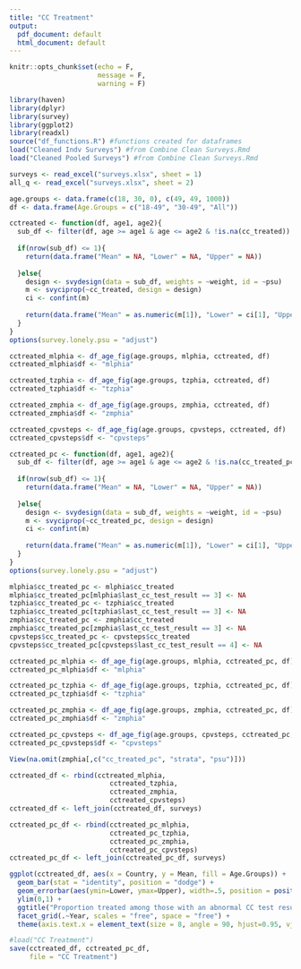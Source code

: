 ```yaml
---
title: "CC Treatment"
output:
  pdf_document: default
  html_document: default
---
```


```r
knitr::opts_chunk$set(echo = F,
                      message = F,
                      warning = F)
```

```r
library(haven)
library(dplyr)
library(survey)
library(ggplot2)
library(readxl)
source("df_functions.R") #functions created for dataframes
load("Cleaned Indv Surveys") #from Combine Clean Surveys.Rmd
load("Cleaned Pooled Surveys") #from Combine Clean Surveys.Rmd

surveys <- read_excel("surveys.xlsx", sheet = 1)
all_q <- read_excel("surveys.xlsx", sheet = 2)
```

```r
age.groups <- data.frame(c(18, 30, 0), c(49, 49, 1000))
df <- data.frame(Age.Groups = c("18-49", "30-49", "All"))
```

<!-- # Treatment among women with abnormal results at last CC test -->
```r
cctreated <- function(df, age1, age2){
  sub_df <- filter(df, age >= age1 & age <= age2 & !is.na(cc_treated))
  
  if(nrow(sub_df) <= 1){
    return(data.frame("Mean" = NA, "Lower" = NA, "Upper" = NA))
    
  }else{
    design <- svydesign(data = sub_df, weights = ~weight, id = ~psu)
    m <- svyciprop(~cc_treated, design = design)
    ci <- confint(m)
  
    return(data.frame("Mean" = as.numeric(m[1]), "Lower" = ci[1], "Upper" = ci[2]))
  }
}
options(survey.lonely.psu = "adjust")
```
```r
cctreated_mlphia <- df_age_fig(age.groups, mlphia, cctreated, df)
cctreated_mlphia$df <- "mlphia"

cctreated_tzphia <- df_age_fig(age.groups, tzphia, cctreated, df)
cctreated_tzphia$df <- "tzphia"

cctreated_zmphia <- df_age_fig(age.groups, zmphia, cctreated, df)
cctreated_zmphia$df <- "zmphia"

cctreated_cpvsteps <- df_age_fig(age.groups, cpvsteps, cctreated, df)
cctreated_cpvsteps$df <- "cpvsteps"
```
```r
cctreated_pc <- function(df, age1, age2){
  sub_df <- filter(df, age >= age1 & age <= age2 & !is.na(cc_treated_pc))
  
  if(nrow(sub_df) <= 1){
    return(data.frame("Mean" = NA, "Lower" = NA, "Upper" = NA))
    
  }else{
    design <- svydesign(data = sub_df, weights = ~weight, id = ~psu) 
    m <- svyciprop(~cc_treated_pc, design = design)
    ci <- confint(m)
  
    return(data.frame("Mean" = as.numeric(m[1]), "Lower" = ci[1], "Upper" = ci[2]))
  }
}
options(survey.lonely.psu = "adjust")
```
```r
mlphia$cc_treated_pc <- mlphia$cc_treated
mlphia$cc_treated_pc[mlphia$last_cc_test_result == 3] <- NA
tzphia$cc_treated_pc <- tzphia$cc_treated
tzphia$cc_treated_pc[tzphia$last_cc_test_result == 3] <- NA
zmphia$cc_treated_pc <- zmphia$cc_treated
zmphia$cc_treated_pc[zmphia$last_cc_test_result == 3] <- NA
cpvsteps$cc_treated_pc <- cpvsteps$cc_treated
cpvsteps$cc_treated_pc[cpvsteps$last_cc_test_result == 4] <- NA

cctreated_pc_mlphia <- df_age_fig(age.groups, mlphia, cctreated_pc, df)
cctreated_pc_mlphia$df <- "mlphia"

cctreated_pc_tzphia <- df_age_fig(age.groups, tzphia, cctreated_pc, df)
cctreated_pc_tzphia$df <- "tzphia"

cctreated_pc_zmphia <- df_age_fig(age.groups, zmphia, cctreated_pc, df)
cctreated_pc_zmphia$df <- "zmphia"

cctreated_pc_cpvsteps <- df_age_fig(age.groups, cpvsteps, cctreated_pc, df)
cctreated_pc_cpvsteps$df <- "cpvsteps"

View(na.omit(zmphia[,c("cc_treated_pc", "strata", "psu")]))
```
```r
cctreated_df <- rbind(cctreated_mlphia,
                         cctreated_tzphia,
                         cctreated_zmphia,
                         cctreated_cpvsteps)
cctreated_df <- left_join(cctreated_df, surveys)

cctreated_pc_df <- rbind(cctreated_pc_mlphia,
                         cctreated_pc_tzphia,
                         cctreated_pc_zmphia,
                         cctreated_pc_cpvsteps)
cctreated_pc_df <- left_join(cctreated_pc_df, surveys)
```

```r
ggplot(cctreated_df, aes(x = Country, y = Mean, fill = Age.Groups)) +
  geom_bar(stat = "identity", position = "dodge") +
  geom_errorbar(aes(ymin=Lower, ymax=Upper), width=.5, position = position_dodge(0.9)) +
  ylim(0,1) +
  ggtitle("Proportion treated among those with an abnormal CC test result") +
  facet_grid(.~Year, scales = "free", space = "free") +
  theme(axis.text.x = element_text(size = 8, angle = 90, hjust=0.95, vjust=0.2), legend.position = "bottom")
```

```r
#load("CC Treatment")
save(cctreated_df, cctreated_pc_df,
     file = "CC Treatment")
```
